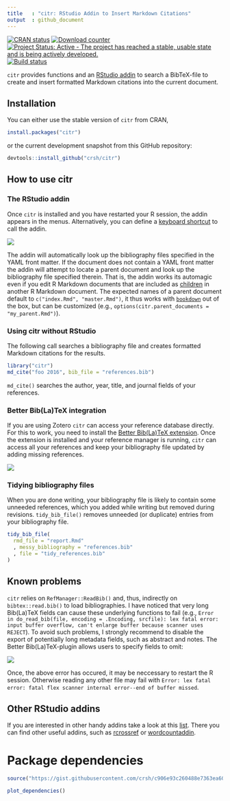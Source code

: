 ```yaml
---
title   : "citr: RStudio Addin to Insert Markdown Citations"
output  : github_document
---
```


[![CRAN status](http://www.r-pkg.org/badges/version/citr)](https://cran.r-project.org/package=citr) [![Download counter](http://cranlogs.r-pkg.org/badges/citr)](https://cran.r-project.org/package=citr)
[![Project Status: Active - The project has reached a stable, usable state and is being actively developed.](http://www.repostatus.org/badges/latest/active.svg)](http://www.repostatus.org/#active)
[![Build status](https://api.travis-ci.org/crsh/citr.svg?branch=master)](https://travis-ci.org/crsh/citr)

`citr` provides functions and an [RStudio addin](https://rstudio.github.io/rstudioaddins/) to search a BibTeX-file to create and insert formatted Markdown citations into the current document.

## Installation

You can either use the stable version of `citr` from CRAN,

~~~r
install.packages("citr")
~~~

or the current development snapshot from this GitHub repository:

~~~r
devtools::install_github("crsh/citr")
~~~


## How to use citr

### The RStudio addin

Once `citr` is installed and you have restarted your R session,  the addin appears in the menus.
Alternatively, you can define a [keyboard shortcut](https://rstudio.github.io/rstudioaddins/#keyboard-shorcuts) to call the addin.

![](tools/images/addin_demo.gif)

The addin will automatically look up the bibliography files specified in the YAML front matter.
If the document does not contain a YAML front matter the addin will attempt to locate a parent document and look up the bibliography file specified therein.
That is, the addin works its automagic even if you edit R Markdown documents that are included as [children](http://yihui.name/knitr/demo/child/) in another R Markdown document.
The expected names of a parent document default to `c("index.Rmd", "master.Rmd")`, it thus works with [`bookdown`](https://bookdown.org/) out of the box, but can be customized (e.g., `options(citr.parent_documents = "my_parent.Rmd")`).


### Using citr without RStudio

The following call searches a bibliography file and creates formatted Markdown citations for the results.

~~~r
library("citr")
md_cite("foo 2016", bib_file = "references.bib")
~~~

`md_cite()` searches the author, year, title, and journal fields of your references.


### Better Bib(La)TeX integration
If you are using Zotero `citr` can access your reference database directly.
For this to work, you need to install the [Better Bib(La)TeX extension](https://github.com/retorquere/zotero-better-bibtex/wiki).
Once the extension is installed and your reference manager is running, `citr` can access all your references and keep your bibliography file updated by adding missing references.

![](tools/images/addin_zotero_demo.gif)


### Tidying bibliography files
When you are done writing, your bibliography file is likely to contain some unneeded references, which you added while writing but removed during revisions.
`tidy_bib_file()` removes unneeded (or duplicate) entries from your bibliography file.

~~~r
tidy_bib_file(
  rmd_file = "report.Rmd"
  , messy_bibliography = "references.bib"
  , file = "tidy_references.bib"
)
~~~

## Known problems
`citr` relies on `RefManager::ReadBib()` and, thus, indirectly on `bibtex::read.bib()` to load bibliographies.
I have noticed that very long Bib(La)TeX fields can cause these underlying functions to fail (e.g., `Error in do_read_bib(file, encoding = .Encoding, srcfile): lex fatal error: input buffer overflow, can't enlarge buffer because scanner uses REJECT`).
To avoid such problems, I strongly recommend to disable the export of potentially long metadata fields, such as abstract and notes.
The Better Bib(La)TeX-plugin allows users to specify fields to omit:

![](tools/images/bbt_omit_abstract.png)

Once, the above error has occured, it may be neccessary to restart the R session.
Otherwise reading any other file may fail with `Error: lex fatal error: fatal flex scanner internal error--end of buffer missed`.


## Other RStudio addins

If you are interested in other handy addins take a look at this [list](https://github.com/daattali/addinslist#readme). There you can find other useful addins, such as [rcrossref](https://github.com/ropensci/rcrossref) or [wordcountaddin](https://github.com/benmarwick/wordcountaddin).

# Package dependencies

```r
source("https://gist.githubusercontent.com/crsh/c906e93c260488e7363ea606243057c2/raw/f6f0fce38bc274446d205854ea35cfa03b9b1f7a/plot_dependencies.R")

plot_dependencies()
```
